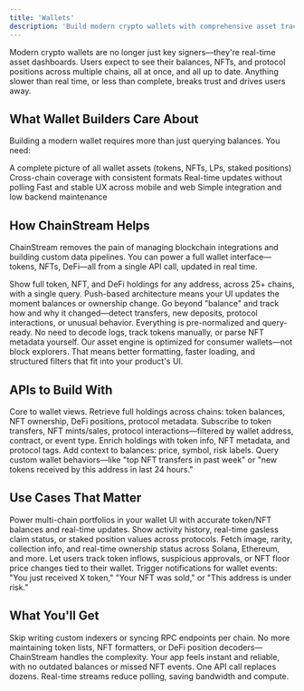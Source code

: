 ```yaml
---
title: 'Wallets'
description: 'Build modern crypto wallets with comprehensive asset tracking and real-time updates'
---
```


<Info>
Modern crypto wallets are no longer just key signers—they're real-time asset dashboards. Users expect to see their balances, NFTs, and protocol positions across multiple chains, all at once, and all up to date. Anything slower than real time, or less than complete, breaks trust and drives users away.
</Info>

## What Wallet Builders Care About

Building a modern wallet requires more than just querying balances. You need:

<CardGroup cols={2}>
  <Card title="Complete asset picture" icon="chart-pie">
    A complete picture of all wallet assets (tokens, NFTs, LPs, staked positions)
  </Card>
  
  <Card title="Cross-chain coverage" icon="link">
    Cross-chain coverage with consistent formats
  </Card>
  
  <Card title="Real-time updates" icon="bolt">
    Real-time updates without polling
  </Card>
  
  <Card title="Smooth experience" icon="mobile-screen">
    Fast and stable UX across mobile and web
  </Card>
  
  <Card title="Simple integration" icon="plug">
    Simple integration and low backend maintenance
  </Card>
</CardGroup>

## How ChainStream Helps

ChainStream removes the pain of managing blockchain integrations and building custom data pipelines. You can power a full wallet interface—tokens, NFTs, DeFi—all from a single API call, updated in real time.

<CardGroup cols={2}>
  <Card title="Unified asset view" icon="wallet" color="#4D9CFF">
    Show full token, NFT, and DeFi holdings for any address, across 25+ chains, with a single query.
  </Card>
  
  <Card title="Real-time sync" icon="rotate" color="#16A34A">
    Push-based architecture means your UI updates the moment balances or ownership change.
  </Card>
  
  <Card title="Event-level granularity" icon="magnifying-glass-chart" color="#FB6514">
    Go beyond "balance" and track how and why it changed—detect transfers, new deposits, protocol interactions, or unusual behavior.
  </Card>
  
  <Card title="No indexing required" icon="database" color="#9333EA">
    Everything is pre-normalized and query-ready. No need to decode logs, track tokens manually, or parse NFT metadata yourself.
  </Card>
</CardGroup>

<Card title="Built for wallets, not explorers" icon="compass">
  Our asset engine is optimized for consumer wallets—not block explorers. That means better formatting, faster loading, and structured filters that fit into your product's UI.
</Card>

## APIs to Build With

<AccordionGroup>
  <Accordion title="Account & Asset API" icon="wallet" defaultOpen>
    Core to wallet views. Retrieve full holdings across chains: token balances, NFT ownership, DeFi positions, protocol metadata.
  </Accordion>
  
  <Accordion title="Web3 Data Streaming Service" icon="satellite-dish">
    Subscribe to token transfers, NFT mints/sales, protocol interactions—filtered by wallet address, contract, or event type.
  </Accordion>
  
  <Accordion title="On-Chain Data API" icon="database">
    Enrich holdings with token info, NFT metadata, and protocol tags. Add context to balances: price, symbol, risk labels.
  </Accordion>
  
  <Accordion title="GraphQL Query Engine" icon="brackets-curly">
    Query custom wallet behaviors—like "top NFT transfers in past week" or "new tokens received by this address in last 24 hours."
  </Accordion>
</AccordionGroup>

## Use Cases That Matter

<CardGroup cols={1}>
  <Card title="Mobile or Browser-Based Wallets" icon="mobile-screen-button">
    Power multi-chain portfolios in your wallet UI with accurate token/NFT balances and real-time updates.
  </Card>
  
  <Card title="Hardware or Smart Contract Wallet Interfaces" icon="microchip">
    Show activity history, real-time gasless claim status, or staked position values across protocols.
  </Card>
  
  <Card title="NFT Wallets & Collectibles Apps" icon="image">
    Fetch image, rarity, collection info, and real-time ownership status across Solana, Ethereum, and more.
  </Card>
  
  <Card title="Token Watchlists & Activity Feeds" icon="list-check">
    Let users track token inflows, suspicious approvals, or NFT floor price changes tied to their wallet.
  </Card>
  
  <Card title="Wallet Notifications" icon="bell">
    Trigger notifications for wallet events: "You just received X token," "Your NFT was sold," or "This address is under risk."
  </Card>
</CardGroup>

## What You'll Get

<CardGroup cols={2}>
  <Card title="Faster product launches" icon="rocket">
    Skip writing custom indexers or syncing RPC endpoints per chain.
  </Card>
  
  <Card title="Unified asset logic" icon="code-merge">
    No more maintaining token lists, NFT formatters, or DeFi position decoders—ChainStream handles the complexity.
  </Card>
  
  <Card title="Better user experience" icon="user-check">
    Your app feels instant and reliable, with no outdated balances or missed NFT events.
  </Card>
  
  <Card title="Lower cost, higher performance" icon="gauge-high">
    One API call replaces dozens. Real-time streams reduce polling, saving bandwidth and compute.
  </Card>
</CardGroup> 